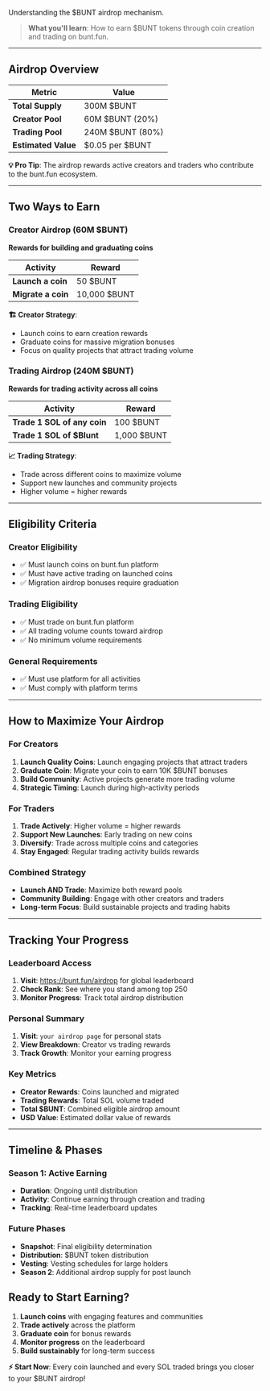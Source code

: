 Understanding the $BUNT airdrop mechanism.

> **What you'll learn**: How to earn $BUNT tokens through coin creation and trading on bunt.fun.

---

## Airdrop Overview

| Metric | Value |
|--------|-------|
| **Total Supply** | 300M $BUNT |
| **Creator Pool** | 60M $BUNT (20%) |
| **Trading Pool** | 240M $BUNT (80%) |
| **Estimated Value** | \$0.05 per $BUNT |

**💡 Pro Tip**: The airdrop rewards active creators and traders who contribute to the bunt.fun ecosystem.

---

## Two Ways to Earn

### Creator Airdrop (60M $BUNT)
**Rewards for building and graduating coins**

| Activity | Reward 
|----------|--------|
| **Launch a coin** | 50 $BUNT
| **Migrate a coin** | 10,000 $BUNT

**🏗️ Creator Strategy**:
- Launch coins to earn creation rewards
- Graduate coins for massive migration bonuses
- Focus on quality projects that attract trading volume

### Trading Airdrop (240M $BUNT)
**Rewards for trading activity across all coins**

| Activity | Reward
|----------|--------|
| **Trade 1 SOL of any coin** | 100 $BUNT
| **Trade 1 SOL of $Blunt** | 1,000 $BUNT

**📈 Trading Strategy**:
- Trade across different coins to maximize volume
- Support new launches and community projects
- Higher volume = higher rewards

---

## Eligibility Criteria

### Creator Eligibility
- ✅ Must launch coins on bunt.fun platform
- ✅ Must have active trading on launched coins
- ✅ Migration airdrop bonuses require graduation

### Trading Eligibility
- ✅ Must trade on bunt.fun platform
- ✅ All trading volume counts toward airdrop
- ✅ No minimum volume requirements

### General Requirements
- ✅ Must use platform for all activities
- ✅ Must comply with platform terms

---

## How to Maximize Your Airdrop

### For Creators
1. **Launch Quality Coins**: Launch engaging projects that attract traders
2. **Graduate Coin**: Migrate your coin to earn 10K $BUNT bonuses
3. **Build Community**: Active projects generate more trading volume
4. **Strategic Timing**: Launch during high-activity periods

### For Traders
1. **Trade Actively**: Higher volume = higher rewards
2. **Support New Launches**: Early trading on new coins
3. **Diversify**: Trade across multiple coins and categories
4. **Stay Engaged**: Regular trading activity builds rewards

### Combined Strategy
- **Launch AND Trade**: Maximize both reward pools
- **Community Building**: Engage with other creators and traders
- **Long-term Focus**: Build sustainable projects and trading habits

---

## Tracking Your Progress

### Leaderboard Access
1. **Visit**: https://bunt.fun/airdrop for global leaderboard
2. **Check Rank**: See where you stand among top 250
3. **Monitor Progress**: Track total airdrop distribution

### Personal Summary
1. **Visit**: `your airdrop page` for personal stats
2. **View Breakdown**: Creator vs trading rewards
3. **Track Growth**: Monitor your earning progress

### Key Metrics
- **Creator Rewards**: Coins launched and migrated
- **Trading Rewards**: Total SOL volume traded
- **Total $BUNT**: Combined eligible airdrop amount
- **USD Value**: Estimated dollar value of rewards

---

## Timeline & Phases

### Season 1: Active Earning
- **Duration**: Ongoing until distribution
- **Activity**: Continue earning through creation and trading
- **Tracking**: Real-time leaderboard updates

### Future Phases
- **Snapshot**: Final eligibility determination
- **Distribution**: $BUNT token distribution
- **Vesting**: Vesting schedules for large holders
- **Season 2**: Additional airdrop supply for post launch

## Ready to Start Earning?

1. **Launch coins** with engaging features and communities
2. **Trade actively** across the platform
3. **Graduate coin** for bonus rewards
4. **Monitor progress** on the leaderboard
5. **Build sustainably** for long-term success

**⚡ Start Now**: Every coin launched and every SOL traded brings you closer to your $BUNT airdrop!
